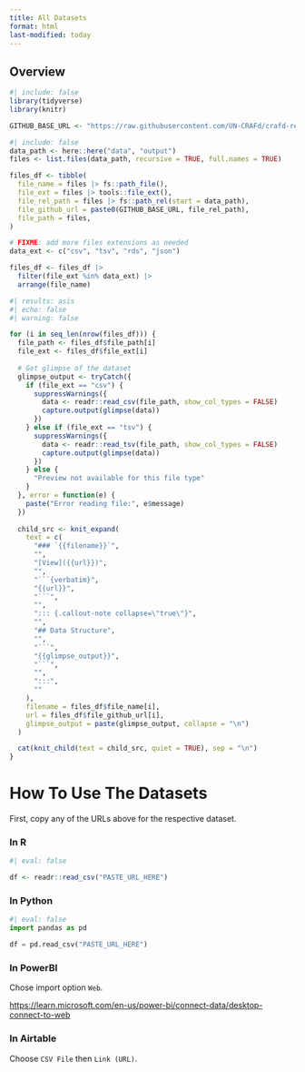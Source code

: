 ```yaml
---
title: All Datasets
format: html
last-modified: today
---
```


## Overview

```r
#| include: false
library(tidyverse)
library(knitr)

GITHUB_BASE_URL <- "https://raw.githubusercontent.com/UN-CRAFd/crafd-reference-datasets/refs/heads/main/data/output/"
```

```r
#| include: false
data_path <- here::here("data", "output")
files <- list.files(data_path, recursive = TRUE, full.names = TRUE)

files_df <- tibble(
  file_name = files |> fs::path_file(),
  file_ext = files |> tools::file_ext(),
  file_rel_path = files |> fs::path_rel(start = data_path),
  file_github_url = paste0(GITHUB_BASE_URL, file_rel_path),
  file_path = files,
)

# FIXME: add more files extensions as needed
data_ext <- c("csv", "tsv", "rds", "json")

files_df <- files_df |>
  filter(file_ext %in% data_ext) |>
  arrange(file_name)
```

```r
#| results: asis
#| echo: false
#| warning: false

for (i in seq_len(nrow(files_df))) {
  file_path <- files_df$file_path[i]
  file_ext <- files_df$file_ext[i]
  
  # Get glimpse of the dataset
  glimpse_output <- tryCatch({
    if (file_ext == "csv") {
      suppressWarnings({
        data <- readr::read_csv(file_path, show_col_types = FALSE)
        capture.output(glimpse(data))
      })
    } else if (file_ext == "tsv") {
      suppressWarnings({
        data <- readr::read_tsv(file_path, show_col_types = FALSE)
        capture.output(glimpse(data))
      })
    } else {
      "Preview not available for this file type"
    }
  }, error = function(e) {
    paste("Error reading file:", e$message)
  })
  
  child_src <- knit_expand(
    text = c(
      "### `{{filename}}`",
      "",
      "[View]({{url}})",
      "",
      "```{verbatim}",
      "{{url}}",
      "```",
      "",
      "::: {.callout-note collapse=\"true\"}",
      "",
      "## Data Structure",
      "",
      "```",
      "{{glimpse_output}}",
      "```",
      "",
      ":::",
      ""
    ),
    filename = files_df$file_name[i],
    url = files_df$file_github_url[i],
    glimpse_output = paste(glimpse_output, collapse = "\n")
  )

  cat(knit_child(text = child_src, quiet = TRUE), sep = "\n")
}
```

# How To Use The Datasets

First, copy any of the URLs above for the respective dataset.

### In R

```r
#| eval: false

df <- readr::read_csv("PASTE_URL_HERE")
```

### In Python

```python
#| eval: false
import pandas as pd

df = pd.read_csv("PASTE_URL_HERE")
```

### In PowerBI

Chose import option `Web`.

<https://learn.microsoft.com/en-us/power-bi/connect-data/desktop-connect-to-web>

### In Airtable

Choose `CSV File` then `Link (URL)`.
